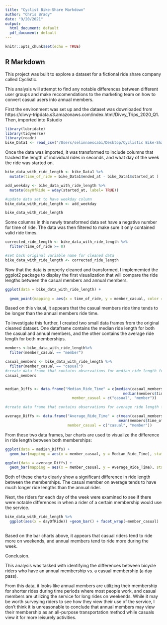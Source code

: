 ```yaml
---
title: "Cyclist Bike-Share Markdown"
author: "Chris Brady"
date: "9/20/2021"
output:
  html_document: default
  pdf_document: default
---
```


```r
knitr::opts_chunk$set(echo = TRUE)
```

## R Markdown

This project was built to explore a dataset for a fictional ride share company called Cyclistic.

This analysis will attempt to find any notable differences between different user groups and make reccomendations to the marketing team on how to convert casual users into annual members.

First the environment was set up and the dataset was downloaded from  https://divvy-tripdata.s3.amazonaws.com/index.html/Divvy_Trips_2020_Q1.
Then, imported into Rstudio

```r

library(lubridate)
library(tidyverse)
library(readr)
bike_Data1 <- read_csv("/Users/selinnaescabi/Desktop/Cyclistic Bike-Share Dataset/Divvy_Trips_2020_Q1.csv")

```

Once the data was imported, it was transformed to include columns that tracked the length of individual rides in seconds, and what day of the week the ride was started on.

```r
bike_data_with_ride_length <- bike_Data1 %>%
  mutate(time_of_ride = bike_Data1$ended_at - bike_Data1$started_at )

add_weekday <- bike_data_with_ride_length %>%
  mutate(dayOfRide = wday(started_at, label= TRUE))

#update data set to have weekday column
bike_data_with_ride_length <- add_weekday

bike_data_with_ride_length
```

Some columns in this newly transformed data set have a negative number for time of ride. The data was then filtered to make sure it only contained valid ride times.

```r
corrected_ride_length <- bike_data_with_ride_length %>%
  filter(time_of_ride >= 0)

#set back original variable name for cleaned data
bike_data_with_ride_length <- corrected_ride_length
```
Now that the data is properly cleaned and transformed, I implememted the ggplot2 package to display the first visualization that will compare the ride lengths between the casual members and annual members.

```r
ggplot(data = bike_data_with_ride_length) +
  
  geom_point(mapping = aes(x = time_of_ride, y = member_casual, color = member_casual))

```
Based on this visual, it appears that the casual members ride time tends to be longer than the annual members ride time.

To investigate this further, I created two small data frames from the original cleaned dataset.
One dataframe contains the median ride length for both the casual and annual members, and the other contains the average ride length for both memberships.


```r

members <-bike_data_with_ride_length%>%
  filter(member_casual == "member")

casual_members <- bike_data_with_ride_length %>%
  filter(member_casual == "casual")
#create data frame that contains observations for median ride length for casuals and members respectively
casual_members


median_Diffs <- data.frame("Median_Ride_Time" = c(median(casual_members$time_of_ride), 
                                                     median(members$time_of_ride)),
                              member_casual = c("casual", "member"))

#create data frame that contains observations for average ride length for casuals and members respectively

average_Diffs <- data.frame("Average_Ride_Time" = c(mean(casual_members$time_of_ride), 
                                                   mean(members$time_of_ride)),
                            member_casual = c("casual", "member"))
```
From these two data frames, bar charts are used to visualize the difference in ride length between both memberships:

```r
ggplot(data = median_Diffs) + 
  geom_bar(mapping = aes(x = member_casual, y = Median_Ride_Time), stat = 'identity')

ggplot(data = average_Diffs) + 
  geom_bar(mapping = aes(x = member_casual, y = Average_Ride_Time), stat = 'identity')
```






Both of these charts clearly show a significant difference in ride length between the memberships. The casual member on average tends to have much longer ride lengths than the annual rider.

Next, the riders for each day of the week were examined to see if there were notable differences in when a rider of a certain membership would use the service.


```r
bike_data_with_ride_length %>%
  ggplot(aes(x = dayOfRide)) +geom_bar() + facet_wrap(~member_casual)
  

```


Based on the bar charts above, it appears that casual riders tend to ride more on weekends, and annual members tend to ride more during the week.




Conclusion.

This analysis was tasked with identifying the differences between bicycle riders who have an annual membership vs. a casual membership (a day pass).

From this data, it looks like annual members are utilizing their membership for shorter rides during time periods where most people work, and casual members are utilizing the service for long rides on weekends. While it may be worth surveying riders to see how they view their use of the service, I don't think it is unreasonable to conclude that annual members may view their membership as an all-purpose transportation method while casuals view it for more leisurely activities.